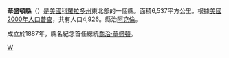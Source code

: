{{Otheruses|華盛頓縣|subject=美國科羅拉多州的一個縣|other=同名的縣}}
{{Infobox U.S. County
| county = 華盛頓縣
| state = 科羅拉多州
| en county = Washington County
| en state = Colorado
| seal =               <!--image of county seal -->
| founded year = 1887
| founded date = February 9
| seat wl = Akron
| largest city wl = [[阿克倫_(科羅拉多州)|阿克倫]]
| area mi = 2,524
| area km = 6,537
| area land mi = 2,521
| area land km = 6,529
| area water mi = 3
| area water km = 8
| area percentage = 0.12%
| census yr = 2000
| pop = 4,926
| density mi = 2
| density km = 0.66
| time zone = Mountain
| UTC offset = -7
| DST offset = -6
| footnotes = 
| web = co.washington.co.us
| named for =
|}}
'''華盛頓縣'''（{{lang-en|Washington County}}）是[[美國|美國]][[科羅拉多州|科羅拉多州]]東北部的一個縣。面積6,537平方公里。根據[[美國2000年人口普查|美國2000年人口普查]]，共有人口4,926。縣治[[阿克倫_(科羅拉多州)|阿克倫]]。

成立於1887年，縣名紀念首任總統[[喬治·華盛頓|喬治·華盛頓]]。
{{華盛頓縣 (科羅拉多州)}}
{{Colorado}}
{{Colorado-stub}}

[[Category:科罗拉多州行政区划|W]]